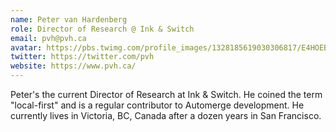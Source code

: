 ```yaml
---
name: Peter van Hardenberg
role: Director of Research @ Ink & Switch
email: pvh@pvh.ca
avatar: https://pbs.twimg.com/profile_images/1328185619030306817/E4HOEB1f_400x400.jpg
twitter: https://twitter.com/pvh
website: https://www.pvh.ca/
---
```


Peter's the current Director of Research at Ink & Switch. He coined the term "local-first" and is a regular contributor to Automerge development. He currently lives in Victoria, BC, Canada after a dozen years in San Francisco.

